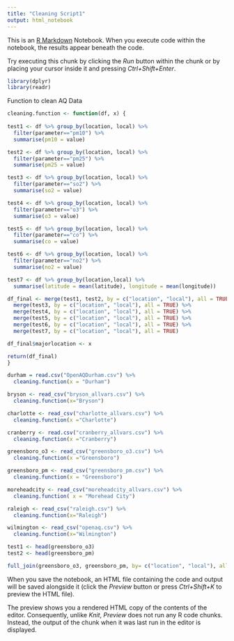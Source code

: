 ```yaml
---
title: "Cleaning Script1"
output: html_notebook
---
```


This is an [R Markdown](http://rmarkdown.rstudio.com) Notebook. When you execute code within the notebook, the results appear beneath the code. 

Try executing this chunk by clicking the *Run* button within the chunk or by placing your cursor inside it and pressing *Ctrl+Shift+Enter*. 

```r
library(dplyr)
library(readr)
```

Function to clean AQ Data
```r
cleaning.function <- function(df, x) {
  
test1 <- df %>% group_by(location, local) %>%
  filter(parameter=="pm10") %>%
  summarise(pm10 = value)

test2 <- df %>% group_by(location, local) %>%
  filter(parameter=="pm25") %>%
  summarise(pm25 = value)

test3 <- df %>% group_by(location, local) %>%
  filter(parameter=="so2") %>%
  summarise(so2 = value)

test4 <- df %>% group_by(location, local) %>%
  filter(parameter=="o3") %>%
  summarise(o3 = value)

test5 <- df %>% group_by(location, local) %>%
  filter(parameter=="co") %>%
  summarise(co = value)

test6 <- df %>% group_by(location, local) %>%
  filter(parameter=="no2") %>%
  summarise(no2 = value)

test7 <- df %>% group_by(location,local) %>% 
  summarise(latitude = mean(latitude), longitude = mean(longitude))

df_final <- merge(test1, test2, by = c("location", "local"), all = TRUE) %>%
  merge(test3, by = c("location", "local"), all = TRUE) %>%
  merge(test4, by = c("location", "local"), all = TRUE) %>%
  merge(test5, by = c("location", "local"), all = TRUE) %>%
  merge(test6, by = c("location", "local"), all = TRUE) %>%
  merge(test7, by = c("location", "local"), all = TRUE)

df_final$majorlocation <- x

return(df_final)
}
```


```r
durham = read.csv("OpenAQDurham.csv") %>%
  cleaning.function(x = "Durham")

bryson <- read_csv("bryson_allvars.csv") %>%
  cleaning.function(x="Bryson")

charlotte <- read_csv("charlotte_allvars.csv") %>%
  cleaning.function(x ="Charlotte")

cranberry <- read.csv("cranberry_allvars.csv") %>%
  cleaning.function(x ="Cranberry")

greensboro_o3 <- read_csv("greensboro_o3.csv") %>% 
  cleaning.function(x ="Greensboro")

greensboro_pm <- read_csv("greensboro_pm.csv") %>% 
  cleaning.function(x = "Greensboro")

moreheadcity <- read_csv("moreheadcity_allvars.csv") %>% 
  cleaning.function( x = "Morehead City")

raleigh <- read_csv("raleigh.csv") %>% 
  cleaning.function(x="Raleigh")

wilmington <- read_csv("openaq.csv") %>% 
  cleaning.function(x="Wilmington")
```

```r
test1 <- head(greensboro_o3)
test2 <- head(greensboro_pm)

full_join(greensboro_o3, greensboro_pm, by= c("location", "local"), all = TRUE)
```

When you save the notebook, an HTML file containing the code and output will be saved alongside it (click the *Preview* button or press *Ctrl+Shift+K* to preview the HTML file).

The preview shows you a rendered HTML copy of the contents of the editor. Consequently, unlike *Knit*, *Preview* does not run any R code chunks. Instead, the output of the chunk when it was last run in the editor is displayed.
